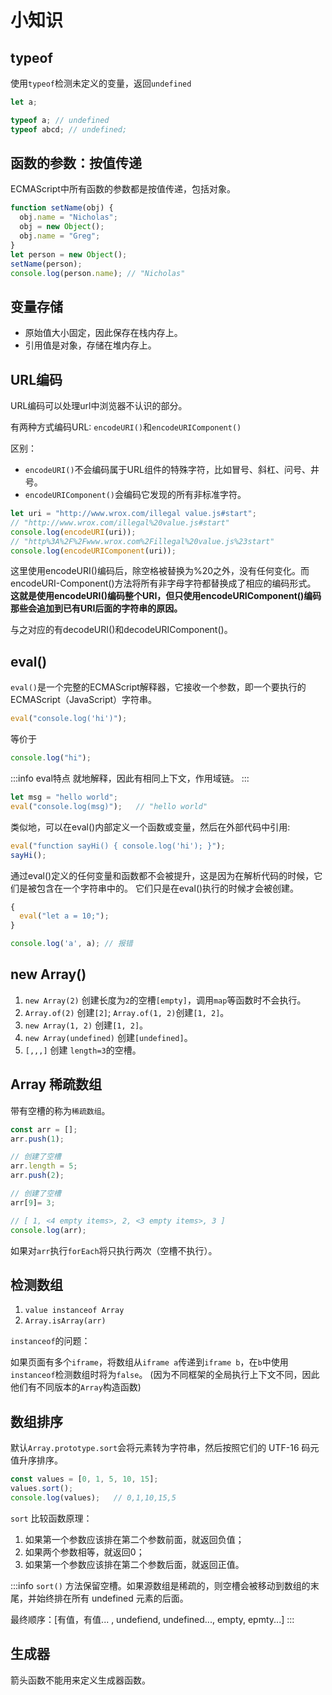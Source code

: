 # 小知识

## typeof

使用`typeof`检测未定义的变量，返回`undefined`

```js {4}
let a;

typeof a; // undefined
typeof abcd; // undefined;
```

## 函数的参数：按值传递

ECMAScript中所有函数的参数都是按值传递，包括对象。

```js title=
function setName(obj) {
  obj.name = "Nicholas";
  obj = new Object();
  obj.name = "Greg";
}
let person = new Object();
setName(person);
console.log(person.name); // "Nicholas"

```

## 变量存储

- 原始值大小固定，因此保存在栈内存上。
- 引用值是对象，存储在堆内存上。

## URL编码

URL编码可以处理url中浏览器不认识的部分。

有两种方式编码URL: `encodeURI()`和`encodeURIComponent()`

区别：

- `encodeURI()`不会编码属于URL组件的特殊字符，比如冒号、斜杠、问号、井号。
- `encodeURIComponent()`会编码它发现的所有非标准字符。

```js title=
let uri = "http://www.wrox.com/illegal value.js#start";
// "http://www.wrox.com/illegal%20value.js#start"
console.log(encodeURI(uri));
// "http%3A%2F%2Fwww.wrox.com%2Fillegal%20value.js%23start"
console.log(encodeURIComponent(uri));
```

这里使用encodeURI()编码后，除空格被替换为%20之外，没有任何变化。而encodeURI-Component()方法将所有非字母字符都替换成了相应的编码形式。
**这就是使用encodeURI()编码整个URI，但只使用encodeURIComponent()编码那些会追加到已有URI后面的字符串的原因。**

与之对应的有decodeURI()和decodeURIComponent()。

## eval()

`eval()`是一个完整的ECMAScript解释器，它接收一个参数，即一个要执行的ECMAScript（JavaScript）字符串。

```js title=
eval("console.log('hi')");
```

等价于

```js title=
console.log("hi");
```

:::info eval特点
就地解释，因此有相同上下文，作用域链。
:::

```js title=eval访问外部数据
let msg = "hello world";
eval("console.log(msg)");   // "hello world"
```

类似地，可以在eval()内部定义一个函数或变量，然后在外部代码中引用:

```js title=外部访问eval数据
eval("function sayHi() { console.log('hi'); }");
sayHi();
```

通过eval()定义的任何变量和函数都不会被提升，这是因为在解析代码的时候，它们是被包含在一个字符串中的。
它们只是在eval()执行的时候才会被创建。

```js title=
{
  eval("let a = 10;");
}

console.log('a', a); // 报错
```

## new Array()

1. `new Array(2)` 创建长度为`2`的空槽`[empty]`，调用`map`等函数时不会执行。
2. `Array.of(2)` 创建`[2]`; `Array.of(1, 2)`创建`[1, 2]`。
3. `new Array(1, 2)` 创建`[1, 2]`。
4. `new Array(undefined)` 创建`[undefined]`。
5. `[,,,]` 创建 `length=3`的空槽。

## Array 稀疏数组

带有空槽的称为`稀疏数组`。

```js title=稀疏数组array
const arr = [];
arr.push(1);

// 创建了空槽
arr.length = 5;
arr.push(2);

// 创建了空槽
arr[9]= 3;

// [ 1, <4 empty items>, 2, <3 empty items>, 3 ]
console.log(arr);
```

如果对`arr`执行`forEach`将只执行两次（空槽不执行）。

## 检测数组

1. `value instanceof Array`
2. `Array.isArray(arr)`

`instanceof`的问题：

如果页面有多个`iframe`，将数组从`iframe a`传递到`iframe b`，在`b`中使用`instanceof`检测数组时将为`false`。
(因为不同框架的全局执行上下文不同，因此他们有不同版本的`Array`构造函数)

## 数组排序

默认`Array.prototype.sort`会将元素转为字符串，然后按照它们的 UTF-16 码元值升序排序。

```js title=
const values = [0, 1, 5, 10, 15];
values.sort();
console.log(values);   // 0,1,10,15,5
```

`sort` 比较函数原理：

1. 如果第一个参数应该排在第二个参数前面，就返回负值；
2. 如果两个参数相等，就返回0；
3. 如果第一个参数应该排在第二个参数后面，就返回正值。

:::info
`sort()` 方法保留空槽。如果源数组是稀疏的，则空槽会被移动到数组的末尾，并始终排在所有 undefined 元素的后面。

最终顺序：[有值，有值... , undefiend, undefined..., empty, epmty...]
:::

## 生成器

箭头函数不能用来定义生成器函数。




